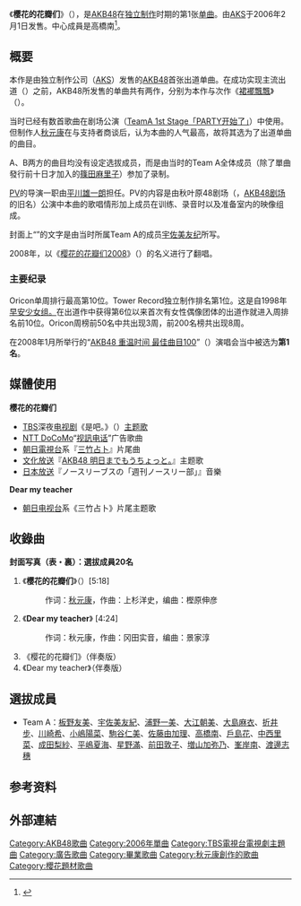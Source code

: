 {{noteTA
|T=zh-tw:櫻花花瓣;zh-cn:樱花的花瓣们;
|1=zh-tw:櫻花花瓣;zh-cn:樱花的花瓣们;
}}
{{他用
|subject=[[AKB48|AKB48]]在独立制作时期的第一张单曲
|other=同团体在2008年发售的'''翻唱版'''
|樱花的花瓣们2008
}}
{{Infobox Single
| Name           = 《樱花的花瓣们》
| Cover          = AKB sakurahanabira.jpg
| Cover Size     = 
| Caption        = 通常盘
| Artist         = [[AKB48|AKB48]]
| Album          = [[SET_LIST~Greatest_Songs_2006-2007~|SET LIST~Greatest Songs 2006-2007~]]
| A-side         = 
| B-side         = 《Dear my teacher》
| Released       = 2006年2月1日
| Format         = [[单曲|单曲]]
| Recorded       = 2006年 <br/> {{JPN}}
| Genre          = [[J-POP|J-POP]]
| Length         = 19分21秒
| Label          = [[AKS|AKS]]
| Writer         = [[秋元康|秋元康]]（作词）<br/>上杉洋史（作曲 #1）<br/> 冈田实音（作曲 #2）
| Producer       = 秋元康
| Certification  = 
| Chart position = *[[Oricon公信榜|Oricon]]上榜8次
* Oricon單曲週榜第10名<ref name="oricon">{{Cite web|url=http://www.oricon.co.jp/prof/artist/385015/products/music/640606/1/|script-title=ja:桜の花びらたち|work=ORICON STYLE|author=|publisher=[[オリコン|オリコン]]|accessdate=2013-12-14|archive-date=2013-05-05|archive-url=https://web.archive.org/web/20130505001528/http://www.oricon.co.jp/prof/artist/385015/products/music/640606/1/|dead-url=no}}</ref>
* Oricon單曲月榜第2名
* Oricon 2006年單曲年榜第202名
*[[COUNT_DOWN_TV|CDTV]]上榜5次
* CDTV第10名
| Last single    = 
| This single    = 《'''樱花的花瓣们'''》<br/>（2006年）
| Next single    = 《[[裙襬飘飘|裙襬飘飘]]》<br/>（2006年）
| Misc           = 
}}
《'''樱花的花瓣们'''》（{{lang-ja|桜の花びらたち}}），是[[AKB48|AKB48]]在[[獨立音樂|独立制作]]时期的第1张[[单曲|单曲]]。由[[AKS|AKS]]于2006年2月1日发售。中心成員是高橋南<ref>{{cite interview|subject=高橋みなみ|date=2015-12-17|url=http://gendai.ismedia.jp/articles/-/46771|script-title=ja:AKB48総監督・高橋みなみが説く、リーダーの条件！「嫌われる勇気を持てますか？」|program=現代ビジネス|interviewer=西森路代|accessdate=2017-06-03|archive-date=2021-02-13|archive-url=https://web.archive.org/web/20210213065319/https://gendai.ismedia.jp/articles/-/46771|dead-url=no}}</ref>。

== 概要 ==
本作是由独立制作公司（[[AKS|AKS]]）发售的[[AKB48|AKB48]]首张出道单曲。在成功实现主流出道（{{lang|ja|メジャーデビュー}}）之前，AKB48所发售的单曲共有两作，分别为本作与次作《[[裙襬飄飄|裙襬飄飄]]》（{{lang|ja|スカート、ひらり}}）。

当时已经有数首歌曲在剧场公演（[[TeamA_1st_Stage「PARTY开始了」|TeamA 1st Stage「PARTY开始了」]]）中使用。但制作人[[秋元康|秋元康]]在与支持者商谈后，认为本曲的人气最高，故将其选为了出道单曲的曲目。

A、B两方的曲目均没有设定选拔成员，而是由当时的Team A全体成员（除了單曲發行前十日才加入的[[篠田麻里子|篠田麻里子]]）参加了录制。

[[音乐影片|PV]]的导演一职由[[平川雄一朗|平川雄一朗]]担任。PV的内容是由秋叶原48剧场（{{lang|ja|秋葉原48劇場}}，[[AKB48剧场|AKB48剧场]]的旧名）公演中本曲的歌唱情形加上成员在训练、录音时以及准备室内的映像组成。

封面上“{{lang|ja|桜の花びらたち}}”的文字是由当时所属Team A的成员[[宇佐美友纪|宇佐美友纪]]所写。

2008年，以《[[樱花的花瓣们2008|樱花的花瓣们2008]]》（{{lang|ja|桜の花びらたち2008}}）的名义进行了翻唱。

=== 主要纪录 ===
Oricon单周排行最高第10位。Tower Record独立制作排名第1位。这是自1998年[[早安少女组。|早安少女组。]]在出道作中获得第6位以来首次有女性偶像团体的出道作就进入周排名前10位。Oricon周榜前50名中共出现3周，前200名榜共出现8周。

在2008年1月所举行的“[[AKB48_重温时间_最佳曲目100|AKB48 重温时间 最佳曲目100]]”（{{lang|ja|AKB48 リクエストアワーセットリストベスト100}}）演唱会当中被选为'''第1名'''。

== 媒體使用 ==
'''樱花的花瓣们'''
* [[TBS|TBS]]深夜[[日本电视剧|电视剧]]《是吧。》（{{lang|ja|ですよねぇ。}}）[[主题歌|主题歌]]
* [[NTT_DoCoMo|NTT DoCoMo]]“[[视訊电话|视訊电话]]”广告歌曲
* [[朝日電視台|朝日電視台]]系『[[三竹占卜|三竹占卜]]』片尾曲
* [[文化放送|文化放送]]『[[AKB48_明日までもうちょっと。|AKB48 明日までもうちょっと。]]』主题歌
* [[日本放送|日本放送]]『ノースリーブスの「週刊ノースリー部」』音樂

'''Dear my teacher'''
* [[朝日电视台|朝日电视台]]系《三竹占卜》片尾主题歌

== 收錄曲 ==
'''封面写真（表・裏）：選拔成員20名'''
#《'''樱花的花瓣们'''》（{{lang|ja|桜の花びらたち}}）[5:18]
#: 作词：[[秋元康|秋元康]]，作曲：上杉洋史，编曲：樫原伸彦
#《'''Dear my teacher'''》 [4:24]
#: 作词：秋元康，作曲：冈田实音，编曲：景家淳
#《樱花的花瓣们》（伴奏版）
#《Dear my teacher》（伴奏版）

== 選拔成員 ==
* Team A：[[板野友美|板野友美]]、[[宇佐美友紀|宇佐美友紀]]、[[浦野一美|浦野一美]]、[[大江朝美|大江朝美]]、[[大島麻衣|大島麻衣]]、[[折井步|折井步]]、[[川崎希|川崎希]]、[[小嶋陽菜|小嶋陽菜]]、[[駒谷仁美|駒谷仁美]]、[[佐藤由加理|佐藤由加理]]、[[高橋南|高橋南]]、[[戶島花|戶島花]]、[[中西里菜|中西里菜]]、[[成田梨紗|成田梨紗]]、[[平嶋夏海|平嶋夏海]]、[[星野滿|星野滿]]、[[前田敦子|前田敦子]]、[[増山加弥乃|増山加弥乃]]、[[峯岸南|峯岸南]]、[[渡邊志穗_(歌手)|渡邊志穗]]

== 参考资料 ==
{{reflist}}
== 外部連結 ==
{{AKB48歌曲}}

{{DEFAULTSORT:Sakura no Hanabiratachi}}
[[Category:AKB48歌曲|Category:AKB48歌曲]]
[[Category:2006年單曲|Category:2006年單曲]]
[[Category:TBS電視台電視劇主題曲|Category:TBS電視台電視劇主題曲]]
[[Category:廣告歌曲|Category:廣告歌曲]]
[[Category:畢業歌曲|Category:畢業歌曲]]
[[Category:秋元康創作的歌曲|Category:秋元康創作的歌曲]]
[[Category:櫻花題材歌曲|Category:櫻花題材歌曲]]